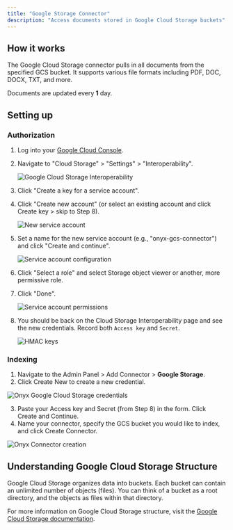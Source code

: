 ```yaml
---
title: "Google Storage Connector"
description: "Access documents stored in Google Cloud Storage buckets"
---
```


## How it works

The Google Cloud Storage connector pulls in all documents from the specified GCS bucket.
It supports various file formats including PDF, DOC, DOCX, TXT, and more.

Documents are updated every **1** day.

## Setting up

### Authorization

1. Log into your [Google Cloud Console](https://console.cloud.google.com/).
2. Navigate to "Cloud Storage" > "Settings" > "Interoperability".

   ![Google Cloud Storage Interoperability](/assets/admin/connectors/blob/google/interoperability.png)

3. Click "Create a key for a service account".
4. Click "Create new account" (or select an existing account and click Create key > skip to Step 8).

   ![New service account](/assets/admin/connectors/blob/google/new_service_account.png)

5. Set a name for the new service account (e.g., "onyx-gcs-connector") and click "Create and continue".

   ![Service account configuration](/assets/admin/connectors/blob/google/service_account_config.png)

6. Click "Select a role" and select Storage object viewer or another, more permissive role.
7. Click "Done".

   ![Service account permissions](/assets/admin/connectors/blob/google/service_account_perms.png)

8. You should be back on the Cloud Storage Interoperability page and see the new credentials. Record both `Access key` and `Secret`.

   ![HMAC keys](/assets/admin/connectors/blob/google/hmac_keys.png)

### Indexing

1. Navigate to the Admin Panel > Add Connector > **Google Storage**.
2. Click Create New to create a new credential.

![Onyx Google Cloud Storage credentials](/assets/admin/connectors/blob/google/onyx_1.png)

3. Paste your Access key and Secret (from Step 8) in the form. Click Create and Continue.
4. Name your connector, specify the GCS bucket you would like to index, and click Create Connector.

![Onyx Connector creation](/assets/admin/connectors/blob/google/onyx_2.png)

## Understanding Google Cloud Storage Structure

Google Cloud Storage organizes data into buckets. Each bucket can contain an unlimited number of objects (files).
You can think of a bucket as a root directory, and the objects as files within that directory.

For more information on Google Cloud Storage structure,
visit the [Google Cloud Storage documentation](https://cloud.google.com/storage/docs).
